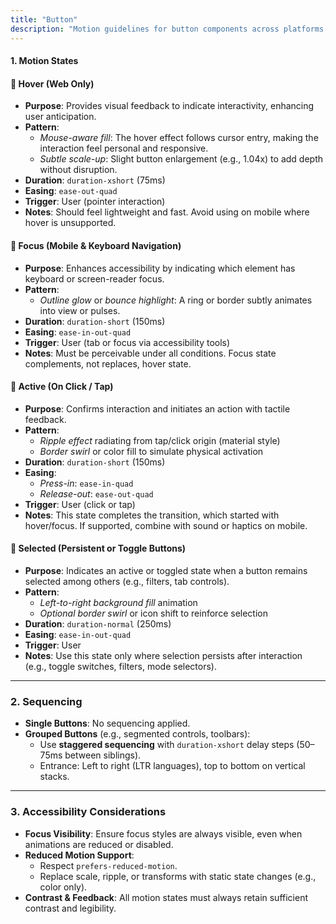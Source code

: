 ```yaml
---
title: "Button"
description: "Motion guidelines for button components across platforms are aligned with our motion system foundations."
---
```


#### **1. Motion States**

#### 🔹 **Hover (Web Only)**

- **Purpose**: Provides visual feedback to indicate interactivity, enhancing user anticipation.
- **Pattern**:
  - _Mouse-aware fill_: The hover effect follows cursor entry, making the interaction feel personal and responsive.
  - _Subtle scale-up_: Slight button enlargement (e.g., 1.04x) to add depth without disruption.
- **Duration**: `duration-xshort` (75ms)
- **Easing**: `ease-out-quad`
- **Trigger**: User (pointer interaction)
- **Notes**: Should feel lightweight and fast. Avoid using on mobile where hover is unsupported.

#### 🔹 **Focus (Mobile & Keyboard Navigation)**

- **Purpose**: Enhances accessibility by indicating which element has keyboard or screen-reader focus.
- **Pattern**:
  - _Outline glow_ or _bounce highlight_: A ring or border subtly animates into view or pulses.
- **Duration**: `duration-short` (150ms)
- **Easing**: `ease-in-out-quad`
- **Trigger**: User (tab or focus via accessibility tools)
- **Notes**: Must be perceivable under all conditions. Focus state complements, not replaces, hover state.

#### 🔹 **Active (On Click / Tap)**

- **Purpose**: Confirms interaction and initiates an action with tactile feedback.
- **Pattern**:
  - _Ripple effect_ radiating from tap/click origin (material style)
  - _Border swirl_ or color fill to simulate physical activation
- **Duration**: `duration-short` (150ms)
- **Easing**:
  - _Press-in_: `ease-in-quad`
  - _Release-out_: `ease-out-quad`
- **Trigger**: User (click or tap)
- **Notes**: This state completes the transition, which started with hover/focus. If supported, combine with sound or haptics on mobile.

#### 🔹 **Selected (Persistent or Toggle Buttons)**

- **Purpose**: Indicates an active or toggled state when a button remains selected among others (e.g., filters, tab controls).
- **Pattern**:
  - _Left-to-right background fill_ animation
  - _Optional border swirl_ or icon shift to reinforce selection
- **Duration**: `duration-normal` (250ms)
- **Easing**: `ease-in-out-quad`
- **Trigger**: User
- **Notes**: Use this state only where selection persists after interaction (e.g., toggle switches, filters, mode selectors).

---

### 2. Sequencing

- **Single Buttons**: No sequencing applied.
- **Grouped Buttons** (e.g., segmented controls, toolbars):
  - Use **staggered sequencing** with `duration-xshort` delay steps (50–75ms between siblings).
  - Entrance: Left to right (LTR languages), top to bottom on vertical stacks.

---

### 3. Accessibility Considerations

- **Focus Visibility**: Ensure focus styles are always visible, even when animations are reduced or disabled.
- **Reduced Motion Support**:
  - Respect `prefers-reduced-motion`.
  - Replace scale, ripple, or transforms with static state changes (e.g., color only).
- **Contrast & Feedback**: All motion states must always retain sufficient contrast and legibility.